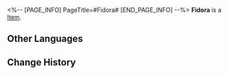 <%-- [PAGE_INFO]
PageTitle=#Fidora#
[END_PAGE_INFO] --%>
{{Item Infobox
|id          = 250123
|image       = Item Fidora.png
|type        = 
|invCategory = 
|rarity      = 3
|effect      = 
|description = 
}}
'''Fidora''' is a [[Item]].

==Other Languages==
{{Other Languages
|en   = Fidora
|zhs  = 菲多拉
|zht  = 菲多拉
|ja   = フィドラ
|ko   = 피도라
|es   = Fidora
|fr   = Fidora
|ru   = Фидора
|th   = Fidora
|vi   = Fidora
|de   = Fidora
|id   = Fidora
|pt   = Fidora
}}

==Change History==
{{Change History|1.1}}
